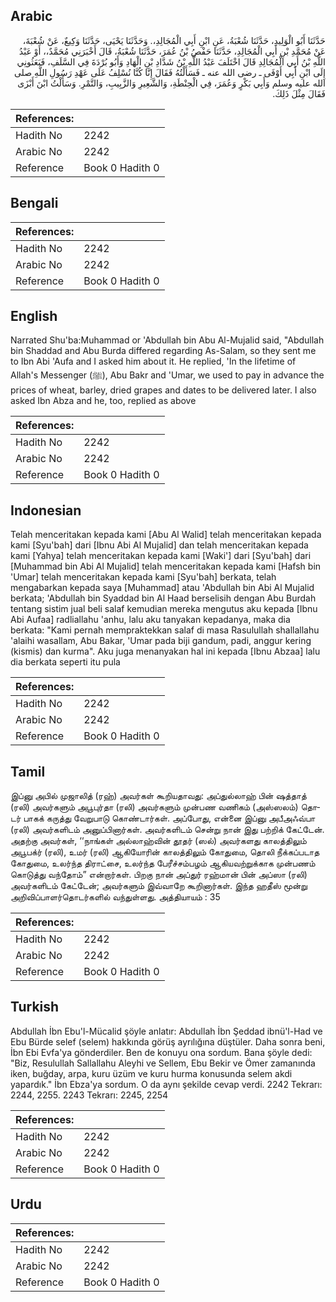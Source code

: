 ## Arabic


<div dir="rtl" lang="ar" style={{fontSize:'larger',backgroundColor:'#f8f9fa',padding:20}}>
حَدَّثَنَا أَبُو الْوَلِيدِ، حَدَّثَنَا شُعْبَةُ، عَنِ ابْنِ أَبِي الْمُجَالِدِ،‏.‏ وَحَدَّثَنَا يَحْيَى، حَدَّثَنَا وَكِيعٌ، عَنْ شُعْبَةَ، عَنْ مُحَمَّدِ بْنِ أَبِي الْمُجَالِدِ، حَدَّثَنَا حَفْصُ بْنُ عُمَرَ، حَدَّثَنَا شُعْبَةُ، قَالَ أَخْبَرَنِي مُحَمَّدٌ،، أَوْ عَبْدُ اللَّهِ بْنُ أَبِي الْمُجَالِدِ قَالَ اخْتَلَفَ عَبْدُ اللَّهِ بْنُ شَدَّادِ بْنِ الْهَادِ وَأَبُو بُرْدَةَ فِي السَّلَفِ، فَبَعَثُونِي إِلَى ابْنِ أَبِي أَوْفَى ـ رضى الله عنه ـ فَسَأَلْتُهُ فَقَالَ إِنَّا كُنَّا نُسْلِفُ عَلَى عَهْدِ رَسُولِ اللَّهِ صلى الله عليه وسلم وَأَبِي بَكْرٍ وَعُمَرَ، فِي الْحِنْطَةِ، وَالشَّعِيرِ وَالزَّبِيبِ، وَالتَّمْرِ‏.‏ وَسَأَلْتُ ابْنَ أَبْزَى فَقَالَ مِثْلَ ذَلِكَ‏.‏
</div>
<div style={{backgroundColor:'#f8f9fa',padding:20, marginBottom: 10}}><table> <thead> <tr> <th>References:</th> <th></th> </tr> </thead> <tbody><tr><td>Hadith No</td><td>2242</td></tr><tr><td>Arabic No</td><td>2242</td></tr><tr><td>Reference</td><td>Book 0 Hadith 0</td></tr></tbody></table></div>

## Bengali


<div dir="ltr" lang="bn" style={{fontSize:'larger',backgroundColor:'#f8f9fa',padding:20}}>

</div>
<div style={{backgroundColor:'#f8f9fa',padding:20, marginBottom: 10}}><table> <thead> <tr> <th>References:</th> <th></th> </tr> </thead> <tbody><tr><td>Hadith No</td><td>2242</td></tr><tr><td>Arabic No</td><td>2242</td></tr><tr><td>Reference</td><td>Book 0 Hadith 0</td></tr></tbody></table></div>

## English


<div dir="ltr" lang="en" style={{fontSize:'larger',backgroundColor:'#f8f9fa',padding:20}}>
Narrated Shu'ba:Muhammad or 'Abdullah bin Abu Al-Mujalid said, "Abdullah bin Shaddad and Abu Burda differed regarding As-Salam, so they sent me to Ibn Abi 'Aufa and I asked him about it. He replied, 'In the lifetime of Allah's Messenger (ﷺ), Abu Bakr and 'Umar, we used to pay in advance the prices of wheat, barley, dried grapes and dates to be delivered later. I also asked Ibn Abza and he, too, replied as above
</div>
<div style={{backgroundColor:'#f8f9fa',padding:20, marginBottom: 10}}><table> <thead> <tr> <th>References:</th> <th></th> </tr> </thead> <tbody><tr><td>Hadith No</td><td>2242</td></tr><tr><td>Arabic No</td><td>2242</td></tr><tr><td>Reference</td><td>Book 0 Hadith 0</td></tr></tbody></table></div>

## Indonesian


<div dir="ltr" lang="id" style={{fontSize:'larger',backgroundColor:'#f8f9fa',padding:20}}>
Telah menceritakan kepada kami [Abu Al Walid] telah menceritakan kepada kami [Syu'bah] dari [Ibnu Abi Al Mujalid] dan telah menceritakan kepada kami [Yahya] telah menceritakan kepada kami [Waki'] dari [Syu'bah] dari [Muhammad bin Abi Al Mujalid] telah menceritakan kepada kami [Hafsh bin 'Umar] telah menceritakan kepada kami [Syu'bah] berkata, telah mengabarkan kepada saya [Muhammad] atau 'Abdullah bin Abi Al Mujalid berkata; 'Abdullah bin Syaddad bin Al Haad berselisih dengan Abu Burdah tentang sistim jual beli salaf kemudian mereka mengutus aku kepada [Ibnu Abi Aufaa] radliallahu 'anhu, lalu aku tanyakan kepadanya, maka dia berkata: "Kami pernah mempraktekkan salaf di masa Rasulullah shallallahu 'alaihi wasallam, Abu Bakar, 'Umar pada biji gandum, padi, anggur kering (kismis) dan kurma". Aku juga menanyakan hal ini kepada [Ibnu Abzaa] lalu dia berkata seperti itu pula
</div>
<div style={{backgroundColor:'#f8f9fa',padding:20, marginBottom: 10}}><table> <thead> <tr> <th>References:</th> <th></th> </tr> </thead> <tbody><tr><td>Hadith No</td><td>2242</td></tr><tr><td>Arabic No</td><td>2242</td></tr><tr><td>Reference</td><td>Book 0 Hadith 0</td></tr></tbody></table></div>

## Tamil


<div dir="ltr" lang="ta" style={{fontSize:'larger',backgroundColor:'#f8f9fa',padding:20}}>
இப்னு அபில் முஜாலித் (ரஹ்) அவர்கள் கூறியதாவது: அப்துல்லாஹ் பின் ஷத்தாத் (ரலி) அவர்களும் அபூபுர்தா (ரலி) அவர்களும் முன்பண வணிகம் (அஸ்ஸலம்) தொடர் பாகக் கருத்து வேறுபாடு கொண்டார்கள். அப்போது, என்னை இப்னு அபீஅஃவ்பா (ரலி) அவர்களிடம் அனுப்பினார்கள். அவர்களிடம் சென்று நான் இது பற்றிக் கேட்டேன். அதற்கு அவர்கள், ‘‘நாங்கள் அல்லாஹ்வின் தூதர் (ஸல்) அவர்களது காலத்திலும் அபூபக்ர் (ரலி), உமர் (ரலி) ஆகியோரின் காலத்திலும் கோதுமை, தொலி நீக்கப்படாத கோதுமை, உலர்ந்த திராட்சை, உலர்ந்த பேரீச்சம்பழம் ஆகியவற்றுக்காக முன்பணம் கொடுத்து வந்தோம்” என்றார்கள். பிறகு நான் அப்துர் ரஹ்மான் பின் அப்ஸா (ரலி) அவர்களிடம் கேட்டேன்; அவர்களும் இவ்வாறே கூறினார்கள். இந்த ஹதீஸ் மூன்று அறிவிப்பாளர்தொடர்களில் வந்துள்ளது. அத்தியாயம் : 35
</div>
<div style={{backgroundColor:'#f8f9fa',padding:20, marginBottom: 10}}><table> <thead> <tr> <th>References:</th> <th></th> </tr> </thead> <tbody><tr><td>Hadith No</td><td>2242</td></tr><tr><td>Arabic No</td><td>2242</td></tr><tr><td>Reference</td><td>Book 0 Hadith 0</td></tr></tbody></table></div>

## Turkish


<div dir="ltr" lang="tr" style={{fontSize:'larger',backgroundColor:'#f8f9fa',padding:20}}>
Abdullah İbn Ebu'l-Mücalid şöyle anlatır: Abdullah İbn Şeddad ibnü'l-Had ve Ebu Bürde selef (selem) hakkında görüş ayrılığına düştüler. Daha sonra beni, İbn Ebi Evfa'ya gönderdiler. Ben de konuyu ona sordum. Bana şöyle dedi: "Biz, Resulullah Sallallahu Aleyhi ve Sellem, Ebu Bekir ve Ömer zamanında iken, buğday, arpa, kuru üzüm ve kuru hurma konusunda selem akdi yapardık." İbn Ebza'ya sordum. O da aynı şekilde cevap verdi. 2242 Tekrarı: 2244, 2255. 2243 Tekrarı: 2245, 2254
</div>
<div style={{backgroundColor:'#f8f9fa',padding:20, marginBottom: 10}}><table> <thead> <tr> <th>References:</th> <th></th> </tr> </thead> <tbody><tr><td>Hadith No</td><td>2242</td></tr><tr><td>Arabic No</td><td>2242</td></tr><tr><td>Reference</td><td>Book 0 Hadith 0</td></tr></tbody></table></div>

## Urdu


<div dir="rtl" lang="ur" style={{fontSize:'larger',backgroundColor:'#f8f9fa',padding:20}}>

</div>
<div style={{backgroundColor:'#f8f9fa',padding:20, marginBottom: 10}}><table> <thead> <tr> <th>References:</th> <th></th> </tr> </thead> <tbody><tr><td>Hadith No</td><td>2242</td></tr><tr><td>Arabic No</td><td>2242</td></tr><tr><td>Reference</td><td>Book 0 Hadith 0</td></tr></tbody></table></div>